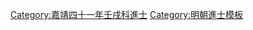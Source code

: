 {{Navbox
|name = 嘉靖四十一年壬戌科殿試金榜
|title = 嘉靖四十一年（[[1562年]]）壬戌科殿試金榜
|titlestyle = background-color:#FFD700;
|image =
|style = width:100%;text-align:center; 
|groupstyle = text-align:center; background-color:#FFD700;
|liststyle = text-align:center;
|state = {{{state<includeonly>|collapsed</includeonly>}}}
|group1 = 第一甲<br>賜進士及第<br>共3名
|list1 = '''[[申時行|徐時行]]''' - '''[[王锡爵|王錫爵]]''' - '''[[余有丁]]'''

|group2 = 第二甲<br>賜進士出身<br>共85名
|list2 = [[戚元佐]] - [[項鈳|項　鈳]] - [[潘允端]] - [[佘立|佘　立]] - [[張廷臣]] - [[陳洙 (嘉靖壬戌進士)|陳　洙]] - [[郭文和]] - [[朱潤身]] - [[徐作|徐　作]] - [[鄭惇典]]<br>[[蔡一楠]] - [[李材|李　材]] - [[楊俊民]] - [[傅霖 (嘉靖進士)|傅　霖]] - [[吳善|吳　善]] - [[萬廷言]] - [[徐用檢]] - [[王宜 (嘉靖進士)|王　宜]] - [[葉以蕃]] - [[徐元氣]]<br>[[陳大章 (嘉靖進士)|陳大章]] - [[闞繼禹]] - [[鍾振|鍾　振]] - [[董原道]] - [[沈玄華]] - [[史檟|史　檟]] - [[林烴|林　烴]] - [[王廷輔]] - [[劉經緯]] - [[楊世華]]<br>[[蘇愚|蘇　愚]] - [[許孚遠]] - [[陳學曾]] - [[曾璠|曾　璠]] - [[曹子登]] - [[馮敏功]] - [[王同讚]] - [[項思教]] - [[周浩 (嘉靖壬戌進士)|周　浩]] - [[呂藿|呂　藿]]<br>[[成鍾音]] - [[陳有年]] - [[張允濟]] - [[王錫命]] - [[馬顧澤]] - [[史詡|史　詡]] - [[陳學伊]] - [[林喬相]] - [[蔡可賢]] - [[吳焯|吳　焯]]<br>[[賈應元]] - [[陳燁 (嘉靖進士)|陳　燁]] - [[徐栢|徐　栢]] - [[李汶 (明朝)|李　汶]] - [[徐學古]] - [[洪忻|洪　忻]] - [[王續之]] - [[費堯年]] - [[郭棐|郭　棐]] - [[葉士賓]]<br>[[丁應璧]] - [[楊汝允]] - [[周禧|周　禧]] - [[諸察|諸　察]] - [[王俸 (嘉靖壬戌進士)|王　俸]] - [[張大忠]] - [[游季勳]] - [[朱應時]] - [[孫應元 (嘉靖進士)|孫應元]] - [[楊柟|楊　柟]]<br>[[張九歌]] - [[陳俊 (嘉靖進士)|陳　俊]] - [[吳孔性]] - [[梁綱 (嘉靖進士)|梁　綱]] - [[孫坤|孫　坤]] - [[劉浡|劉　浡]] - [[張希召]] - [[陳賢 (蒼溪)|陳　賢]] - [[呂一靜]] - [[俞南金]]<br>[[徐廷綬]] - [[萬振孫]] - [[隗邦衡]] - [[項篤壽]] - [[段孟賢|-{叚}-孟賢]]<span style="color: #F7F7F7;"> - －－－ - －－－ - －－－ - －－－ - －－－</span>

|group3 = 第三甲<br>賜同進士出身<br>共211名
|list3 = [[蔡叔逵]] - [[杜輅|杜　輅]] - [[王乾章]] - [[張崇倫]] - [[蒙詔|蒙　詔]] - [[張從律]] - [[戴濂|戴　濂]] - [[吉大同]] - [[徐一忠]] - [[沈廷觀]]<br>[[崔鏞|崔　鏞]] - [[李臺 (嘉靖進士)|李　臺]] - [[王楨 (嘉靖進士)|王　楨]] - [[卜相|卜　相]] - [[艾𣏌|艾　{{僻字|𣏌|左木右巳}}]] - [[王謨 (嘉靖進士)|王　謨]] - [[吳維京]] - [[劉之蒙]] - [[吳一琴]] - [[范愛眾]]<br>[[孫以仁]] - [[袁三接]] - [[陳烈 (嘉靖進士)|陳　烈]] - [[王同道]] - [[李惟觀]] - [[嚴鎡|嚴　鎡]] - [[馬會 (嘉靖進士)|馬　會]] - [[郭良 (嘉靖進士)|郭　良]] - [[吳一本]] - [[陳邦顏]]<br>[[賈仁元]] - [[黃文煒]] - [[劉世曾]] - [[蕭守身]] - [[秦崢|秦　崢]] - [[王宇 (嘉靖壬戌進士)|王　宇]] - [[胡嘉謨]] - [[蒋机|蔣　機]] - [[薛東海]] - [[李學道]]<br>[[辛應乾]] - [[彭富|彭　富]] - [[王嘉祥]] - [[田成法]] - [[薛德統]] - [[舒應龍]] - [[劉早|劉　早]] - [[張鎛 (嘉靖進士)|張　鎛]] - [[鄒廷望]] - [[陳頤正]]<br>[[劉珮|劉　珮]] - [[李鶚 (嘉靖進士)|李　鶚]] - [[楊成名]] - [[趙應元 (嘉靖壬戌進士)|趙應元]] - [[劉翾|劉　翾]] - [[李寅賓]] - [[周詠|周　詠]] - [[王宗載]] - [[陳三綱]] - [[劉仕階]]<br>[[王汝梅 (嘉靖進士)|王汝梅]] - [[陳楠 (嘉靖進士)|陳　楠]] - [[楊文明 (嘉靖進士)|楊文明]] - [[劉泮|劉　泮]] - [[王嘉言 (嘉靖壬戌進士)|王嘉言]] - [[王原相]] - [[趙睿 (嘉靖進士)|趙　睿]] - [[蔣致大]] - [[錢貫|錢　貫]] - [[戚于國]]<br>[[艾可久]] - [[林梓 (嘉靖壬戌進士)|林　梓]] - [[王澤 (嘉靖進士)|王　澤]] - [[王以纁]] - [[蔚元康]] - [[曹當勉]] - [[王時舉]] - [[劉寅 (嘉靖進士)|劉　寅]] - [[羅青霄]] - [[任惟鏜]]<br>[[王納言 (嘉靖壬戌進士)|王納言]] - [[李承緒]] - [[盛時選]] - [[皮汝謙]] - [[丁誠|丁　誠]] - [[祝尚義]] - [[柴宗義]] - [[郜永春]] - [[蹇達|蹇　達]] - [[段繡|-{叚}-　繡]]<br>[[劉田 (嘉靖進士)|劉　田]] - [[侯思古]] - [[王篆|王　篆]] - [[黃學海]] - [[郭夢得]] - [[胡價 (進士)|胡　價]] - [[史文龍]] - [[莫天賦]] - [[喬應春]] - [[王學古]]<br>[[張璇 (嘉靖進士)|張　璇]] - [[李復聘]] - [[李橡|李　橡]] - [[宗弘暹]] - [[鮑尚伊]] - [[華啓直]] - [[陳應春 (嘉靖進士)|陳應春]] - [[席上珍 (嘉靖壬戌進士)|席上珍]] - [[殷登瀛]] - [[任春元]]<br>[[鄭欽 (嘉靖進士)|鄭　欽]] - [[吳從憲]] - [[朱朋求]] - [[王燮 (嘉靖進士)|王　燮]] - [[張國謙]] - [[周世選]] - [[栗祁|栗　祁]] - [[龍光 (嘉靖進士)|龍　光]] - [[宋守約 (嘉靖進士)|宋守約]] - [[劉時秋]]<br>[[孫光祜]] - [[周標|周　標]] - [[陳謨 (嘉靖壬戌進士)|陳　謨]] - [[趙可鎔]] - [[周寀|周　寀]] - [[丘承祖]] - [[张国彦 (明朝)|張國彥]] - [[翟繡裳]] - [[黃思近]] - [[陳文謨]]<br>[[鍾繼元]] - [[程文著]] - [[陳希文]] - [[武尚賢]] - [[李可久]] - [[蕭大亨]] - [[王叔杲]] - [[景承芳|王承芳]] - [[李苘]] - [[雷大壯]]<br>[[朱崇道]] - [[吳鎮 (嘉靖進士)|吳　鎮]] - [[李學思]] - [[李崧 (嘉靖進士)|李　崧]] - [[王之垣]] - [[楊子實]] - [[李貞元]] - [[周希旦]] - [[郭諫臣]] - [[李畿嗣]]<br>[[滕伯輪]] - [[潘民模]] - [[單訥|單　訥]] - [[陳于階 (嘉靖進士)|陳于階]] - [[廖際可]] - [[莊國禎]] - [[陳憲 (嘉靖壬戌進士)|陳　憲]] - [[李與善]] - [[謝表 (嘉靖壬戌進士)|謝　表]] - [[王廷簡]]<br>[[陳大壯 (嘉靖壬戌進士)|陳大壯]] - [[李勳 (嘉靖進士)|李　勳]] - [[張應福]] - [[鍾崇文]] - [[饒仁侃]] - [[楊愈茂]] - [[鍾穀|鍾　穀]] - [[牛應龍]] - [[陳廷芝]] - [[張𡹮|張　{{僻字|𡹮|左山右弇}}]]<br>[[朱泰|朱　泰]] - [[丘騰|丘　騰]] - [[譚啓|譚　啓]] - [[周思充]] - [[劉繼文 (明朝)|劉繼文]] - [[張守中]] - [[鄧宗孔]] - [[齊康 (嘉靖進士)|齊　康]] - [[張應治]] - [[凌琯|凌　琯]]<br>[[趙岩 (嘉靖進士)|趙　岩]] - [[張問明 (嘉靖進士)|張問明]] - [[仇炅|仇　炅]] - [[王嘉賓 (嘉靖進士)|王嘉賓]] - [[王問臣]] - [[馬文煒]] - [[唐鍊|唐　鍊]] - [[許天琦]] - [[徐尚|徐　尚]] - [[馬明謨]]<br>[[郭崇嗣]] - [[李松 (嘉靖進士)|李　松]] - [[倫文|倫　文]] - [[馬近奎]] - [[高則益]] - [[孫振宗]] - [[徐養大]] - [[趙體敬]] - [[彭範 (嘉靖壬戌進士)|彭　範]] - [[吳自峒]]<br>[[傅文藻]] - [[任汝亮]] - [[鄭履淳]] - [[李師孔]] - [[穆文熙]] - [[周以敬]] - [[陳文燧]] - [[魏汝翼]] - [[王輦|王　輦]] - [[吳善言]]<br>[[何文維]]<span style="color: #FFFFFF;"> - －－－ - －－－ - －－－ - －－－ - －－－ - －－－ - －－－ - －－－ - －－－</span>
|belowstyle = text-align: center; background-color:#FFD700;
|below='''前一科：[[Template:嘉靖三十八年己未科殿試金榜|嘉靖三十八年己未科]]　'''·'''　後一科：[[Template:嘉靖四十四年乙丑科殿試金榜|嘉靖四十四年乙丑科]]'''<br>'''同科進士：[[Template:嘉靖四十一年壬戌科武會試金榜|嘉靖四十一年壬戌武科]]'''
}}
[[Category:嘉靖四十一年壬戌科進士]]
<noinclude>
[[Category:嘉靖四十一年壬戌科進士| ]]
[[Category:明朝進士模板]]</noinclude>